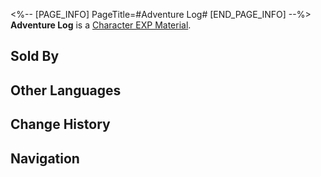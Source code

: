 <%-- [PAGE_INFO]
PageTitle=#Adventure Log#
[END_PAGE_INFO] --%>
{{Item Infobox
|id          = 212
|image       = Item Adventure Log.png
|type        = Character EXP Material
|invCategory = Upgrade Materials
|rarity      = 3
|effect      = 
|description = Experience material for characters. Provides 5000 Character EXP.
|source1     = [[Calyx (Outlying Snow Plains)]]
|source2     = [[Calyx: Cloudford]]
|source3     = [[Calyx: Dream's Edge]]
|source4     = [[Daily Training]]
|source5     = [[Embers Exchange]]
}}
{{Description|A neatly organized collection of educational adventure notes containing countless illustrations and texts entailing adventures from beginning to end, as well as valuable information and survival-related techniques.<br /><br />''"Why not just digitize it and save it on a photolith disk? That'd be much more convenient."''<br />''"Advanced technology is far more fragile than you'd think when faced with stellar storms and neuron flow eruptions. Besides, I'm sure the author of this book wanted people to read it in the simplest of ways."''}}
'''Adventure Log''' is a [[Character EXP Material]].

==Sold By==
{{Shop Availability}}

==Other Languages==
{{Other Languages
|en   = Adventure Log
|zhs  = 冒险记录
|zht  = 冒險紀錄
|ja   = 冒険記録
|ko   = 모험 기록
|es   = Registro de aventuras
|fr   = Journal d'aventure
|ru   = Журнал приключений
|th   = บันทึกการผจญภัย
|vi   = Nhật Ký Thám Hiểm
|de   = Abenteuer-Log
|id   = Adventure Log
|pt   = Registro de Aventura
}}

==Change History==
{{Change History|1.0}}

==Navigation==
{{Upgrade Material Navbox}}